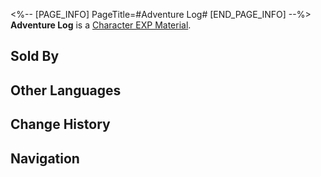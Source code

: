 <%-- [PAGE_INFO]
PageTitle=#Adventure Log#
[END_PAGE_INFO] --%>
{{Item Infobox
|id          = 212
|image       = Item Adventure Log.png
|type        = Character EXP Material
|invCategory = Upgrade Materials
|rarity      = 3
|effect      = 
|description = Experience material for characters. Provides 5000 Character EXP.
|source1     = [[Calyx (Outlying Snow Plains)]]
|source2     = [[Calyx: Cloudford]]
|source3     = [[Calyx: Dream's Edge]]
|source4     = [[Daily Training]]
|source5     = [[Embers Exchange]]
}}
{{Description|A neatly organized collection of educational adventure notes containing countless illustrations and texts entailing adventures from beginning to end, as well as valuable information and survival-related techniques.<br /><br />''"Why not just digitize it and save it on a photolith disk? That'd be much more convenient."''<br />''"Advanced technology is far more fragile than you'd think when faced with stellar storms and neuron flow eruptions. Besides, I'm sure the author of this book wanted people to read it in the simplest of ways."''}}
'''Adventure Log''' is a [[Character EXP Material]].

==Sold By==
{{Shop Availability}}

==Other Languages==
{{Other Languages
|en   = Adventure Log
|zhs  = 冒险记录
|zht  = 冒險紀錄
|ja   = 冒険記録
|ko   = 모험 기록
|es   = Registro de aventuras
|fr   = Journal d'aventure
|ru   = Журнал приключений
|th   = บันทึกการผจญภัย
|vi   = Nhật Ký Thám Hiểm
|de   = Abenteuer-Log
|id   = Adventure Log
|pt   = Registro de Aventura
}}

==Change History==
{{Change History|1.0}}

==Navigation==
{{Upgrade Material Navbox}}